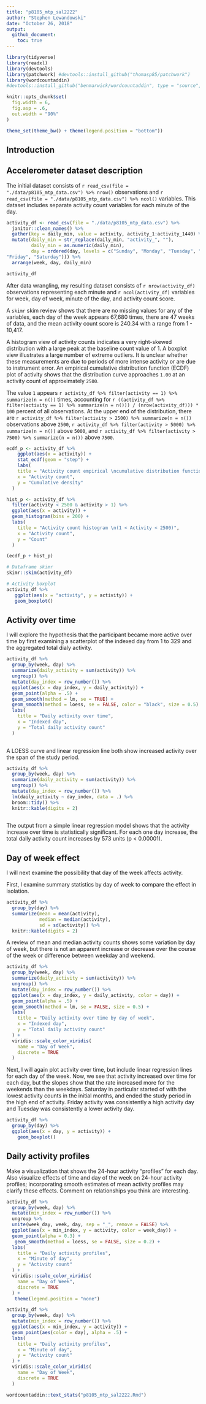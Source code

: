 ```yaml
---
title: "p8105_mtp_sal2222"
author: "Stephen Lewandowski"
date: "October 26, 2018"
output: 
  github_document:
    toc: true
---
```



```r

library(tidyverse)
library(readxl)
library(devtools)
library(patchwork) #devtools::install_github("thomasp85/patchwork")
library(wordcountaddin)
#devtools::install_github("benmarwick/wordcountaddin", type = "source", dependencies = TRUE)

knitr::opts_chunk$set(
  fig.width = 6,
  fig.asp = .6,
  out.width = "90%"
)

theme_set(theme_bw() + theme(legend.position = "bottom"))
```

## Introduction




## Accelerometer dataset description

The initial dataset consists of `r read_csv(file = "./data/p8105_mtp_data.csv") %>% nrow()` observations and `r read_csv(file = "./data/p8105_mtp_data.csv") %>% ncol()` variables. This dataset  includes separate activity count variables for each minute of the day. 

```r

activity_df <- read_csv(file = "./data/p8105_mtp_data.csv") %>%
  janitor::clean_names() %>% 
  gather(key = daily_min, value = activity, activity_1:activity_1440) %>% 
  mutate(daily_min = str_replace(daily_min, "activity_", ""),
         daily_min = as.numeric(daily_min),
         day = ordered(day, levels = c("Sunday", "Monday", "Tuesday", "Wednesday", "Thursday", 
"Friday", "Saturday"))) %>% 
  arrange(week, day, daily_min)

activity_df

```

After data wrangling, my resulting dataset consists of `r nrow(activity_df)` observations representing each minute and `r ncol(activity_df)` variables for week, day of week, minute of the day, and activity count score.  

A `skimr` skim review shows that there are no missing values for any of the variables, each day of the week appears 67,680 times, there are 47 weeks of data, and the mean activity count score is 240.34 with a range from 1 - 10,417.

A histogram view of activity counts indicates a very right-skewed distribution with a large peak at the baseline count value  of 1. A boxplot view illustrates a large number of extreme outliers. It is unclear whether these measurements are due to periods of more intense activity or are due to instrument error. An empirical cumulative distribution function (ECDF) plot of activity shows that the distribution curve approaches `1.00` at an activity count of approximately `2500`.  

The value `1` appears `r activity_df %>% filter(activity == 1) %>% summarize(n = n())` times, accounting for `r ((activity_df %>% filter(activity == 1) %>% summarize(n = n())) / (nrow(activity_df))) * 100` percent of all observations. At the upper end of the distribution, there are `r activity_df %>% filter(activity > 2500) %>% summarize(n = n())` observations above `2500`, `r activity_df %>% filter(activity > 5000) %>% summarize(n = n())` above `5000`, and `r activity_df %>% filter(activity > 7500) %>% summarize(n = n())` above `7500`. 

```r

ecdf_p <- activity_df %>% 
    ggplot(aes(x = activity)) +
    stat_ecdf(geom = "step") +
    labs(
    title = "Activity count empirical \ncumulative distribution function",
    x = "Activity count",
    y = "Cumulative density"
  )

hist_p <- activity_df %>% 
  filter(activity < 2500 & activity > 1) %>% 
  ggplot(aes(x = activity)) + 
  geom_histogram(bins = 200) +
  labs(
    title = "Activity count histogram \n(1 < Activity < 2500)",
    x = "Activity count",
    y = "Count"
  )

(ecdf_p + hist_p)

```



```r
# Dataframe skimr
skimr::skim(activity_df)

# Activity boxplot
activity_df %>% 
   ggplot(aes(x = "activity", y = activity)) + 
   geom_boxplot()

```





## Activity over time

I will explore the hypothesis that the participant became more active over time by first examining a scatterplot of the indexed day from 1 to 329 and the aggregated total dialy activity.  

```r

activity_df %>%
  group_by(week, day) %>% 
  summarize(daily_activity = sum(activity)) %>%
  ungroup() %>% 
  mutate(day_index = row_number()) %>% 
  ggplot(aes(x = day_index, y = daily_activity)) + 
  geom_point(alpha = .5) +
  geom_smooth(method = lm, se = TRUE) +
  geom_smooth(method = loess, se = FALSE, color = "black", size = 0.5) +
  labs(
    title = "Daily activity over time",
    x = "Indexed day",
    y = "Total daily activity count"
  ) 
  

```

A LOESS curve and linear regression line both show increased activity over the span of the study period.  


```r

activity_df %>%
  group_by(week, day) %>% 
  summarize(daily_activity = sum(activity)) %>%
  ungroup() %>% 
  mutate(day_index = row_number()) %>%
  lm(daily_activity ~ day_index, data = .) %>% 
  broom::tidy() %>% 
  knitr::kable(digits = 2)
  

```

The output from a simple linear regression model shows that the activity increase over time is statistically significant. For each one day increase, the total daily activity count increases by 573 units (p < 0.00001).  


## Day of week effect

I will next examine the possibility that day of the week affects activity.

First, I examine summary statistics by day of week to compare the effect in isolation.

```r

activity_df %>%
  group_by(day) %>% 
  summarize(mean = mean(activity),
            median = median(activity),
            sd = sd(activity)) %>% 
  knitr::kable(digits = 2)

```

A review of mean and median activity counts shows some variation by day of week, but there is not an apparent increase or decrease over the course of the week or difference between weekday and weekend.

```r

activity_df %>%
  group_by(week, day) %>% 
  summarize(daily_activity = sum(activity)) %>%
  ungroup() %>% 
  mutate(day_index = row_number()) %>% 
  ggplot(aes(x = day_index, y = daily_activity, color = day)) + 
  geom_point(alpha = .5) +
  geom_smooth(method = lm, se = FALSE, size = 0.5) +
  labs(
    title = "Daily activity over time by day of week",
    x = "Indexed day",
    y = "Total daily activity count"
  ) + 
  viridis::scale_color_viridis(
    name = "Day of Week", 
    discrete = TRUE
  )
```

Next, I will again plot activity over time, but include linear regression lines for each day of the week. Now, we see that activity increased over time for each day, but the slopes show that the rate increased more for the weekends than the weekdays. Saturday in particular started of with the lowest activity counts in the initial months, and ended the study period in the high end of activity. Friday activity was consistently a high activity day and Tuesday was consistently a lower activity day.   


```r

activity_df %>%
  group_by(day) %>% 
  ggplot(aes(x = day, y = activity)) + 
    geom_boxplot()

```


## Daily activity profiles

Make a visualization that shows the 24-hour activity “profiles” for each day. Also visualize effects of time and day of the week on 24-hour activity profiles; incorporating smooth estimates of mean activity profiles may clarify these effects. Comment on relationships you think are interesting.

```r
activity_df %>%
  group_by(week, day) %>%
  mutate(min_index = row_number()) %>% 
  ungroup %>%
  unite(week_day, week, day, sep = "_", remove = FALSE) %>% 
  ggplot(aes(x = min_index, y = activity, color = week_day)) + 
  geom_point(alpha = 0.3) +
   geom_smooth(method = loess, se = FALSE, size = 0.2) +
  labs(
    title = "Daily activity profiles",
    x = "Minute of day",
    y = "Activity count"
  ) + 
  viridis::scale_color_viridis(
    name = "Day of Week", 
    discrete = TRUE
  ) +
   theme(legend.position = "none")


```

```r
activity_df %>%
  group_by(week, day) %>%
  mutate(min_index = row_number()) %>% 
  ggplot(aes(x = min_index, y = activity)) + 
  geom_point(aes(color = day), alpha = .5) + 
  labs(
    title = "Daily activity profiles",
    x = "Minute of day",
    y = "Activity count"
  ) + 
  viridis::scale_color_viridis(
    name = "Day of Week", 
    discrete = TRUE
  )


```



```r
wordcountaddin::text_stats("p8105_mtp_sal2222.Rmd")
```

